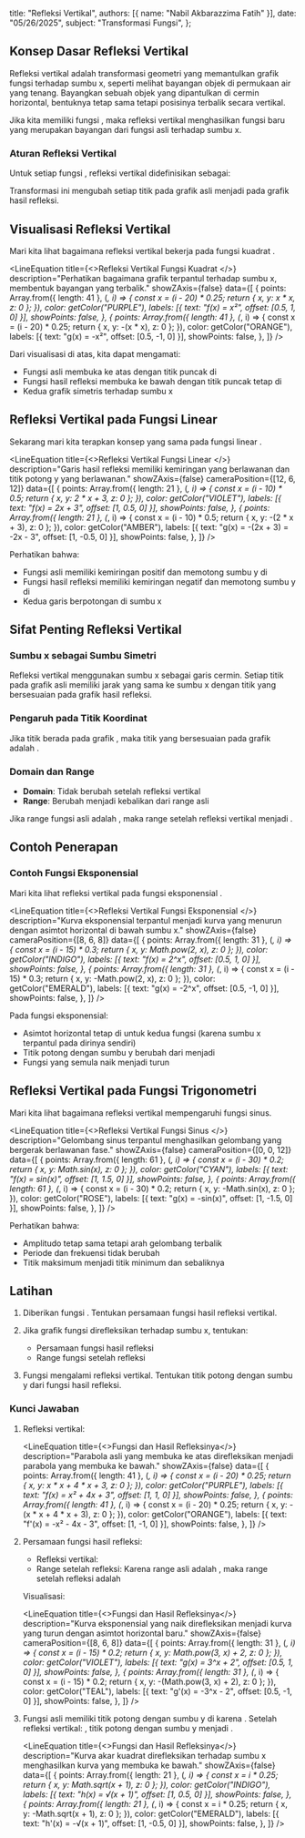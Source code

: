  title: "Refleksi Vertikal",
  authors: [{ name: "Nabil Akbarazzima Fatih" }],
  date: "05/26/2025",
  subject: "Transformasi Fungsi",
};


## Konsep Dasar Refleksi Vertikal

Refleksi vertikal adalah transformasi geometri yang memantulkan grafik fungsi terhadap sumbu x, seperti melihat bayangan objek di permukaan air yang tenang. Bayangkan sebuah objek yang dipantulkan di cermin horizontal, bentuknya tetap sama tetapi posisinya terbalik secara vertikal.

Jika kita memiliki fungsi <InlineMath math="f(x)" />, maka refleksi vertikal menghasilkan fungsi baru <InlineMath math="g(x) = -f(x)" /> yang merupakan bayangan dari fungsi asli terhadap sumbu x.

### Aturan Refleksi Vertikal

Untuk setiap fungsi <InlineMath math="f(x)" />, refleksi vertikal didefinisikan sebagai:

<BlockMath math="g(x) = -f(x)" />

Transformasi ini mengubah setiap titik <InlineMath math="(x, y)" /> pada grafik asli menjadi <InlineMath math="(x, -y)" /> pada grafik hasil refleksi.

## Visualisasi Refleksi Vertikal

Mari kita lihat bagaimana refleksi vertikal bekerja pada fungsi kuadrat <InlineMath math="f(x) = x^2" />.

<LineEquation
  title={<>Refleksi Vertikal Fungsi Kuadrat <InlineMath math="f(x) = x^2" /></>}
  description="Perhatikan bagaimana grafik terpantul terhadap sumbu x, membentuk bayangan yang terbalik."
  showZAxis={false}
  data={[
    {
      points: Array.from({ length: 41 }, (_, i) => {
        const x = (i - 20) * 0.25;
        return { x, y: x * x, z: 0 };
      }),
      color: getColor("PURPLE"),
      labels: [{ text: "f(x) = x²", offset: [0.5, 1, 0] }],
      showPoints: false,
    },
    {
      points: Array.from({ length: 41 }, (_, i) => {
        const x = (i - 20) * 0.25;
        return { x, y: -(x * x), z: 0 };
      }),
      color: getColor("ORANGE"),
      labels: [{ text: "g(x) = -x²", offset: [0.5, -1, 0] }],
      showPoints: false,
    },
  ]}
/>

Dari visualisasi di atas, kita dapat mengamati:
- Fungsi asli <InlineMath math="f(x) = x^2" /> membuka ke atas dengan titik puncak di <InlineMath math="(0, 0)" />
- Fungsi hasil refleksi <InlineMath math="g(x) = -x^2" /> membuka ke bawah dengan titik puncak tetap di <InlineMath math="(0, 0)" />
- Kedua grafik simetris terhadap sumbu x

## Refleksi Vertikal pada Fungsi Linear

Sekarang mari kita terapkan konsep yang sama pada fungsi linear <InlineMath math="f(x) = 2x + 3" />.

<LineEquation
  title={<>Refleksi Vertikal Fungsi Linear <InlineMath math="f(x) = 2x + 3" /></>}
  description="Garis hasil refleksi memiliki kemiringan yang berlawanan dan titik potong y yang berlawanan."
  showZAxis={false}
  cameraPosition={[12, 6, 12]}
  data={[
    {
      points: Array.from({ length: 21 }, (_, i) => {
        const x = (i - 10) * 0.5;
        return { x, y: 2 * x + 3, z: 0 };
      }),
      color: getColor("VIOLET"),
      labels: [{ text: "f(x) = 2x + 3", offset: [1, 0.5, 0] }],
      showPoints: false,
    },
    {
      points: Array.from({ length: 21 }, (_, i) => {
        const x = (i - 10) * 0.5;
        return { x, y: -(2 * x + 3), z: 0 };
      }),
      color: getColor("AMBER"),
      labels: [{ text: "g(x) = -(2x + 3) = -2x - 3", offset: [1, -0.5, 0] }],
      showPoints: false,
    },
  ]}
/>

Perhatikan bahwa:
- Fungsi asli <InlineMath math="f(x) = 2x + 3" /> memiliki kemiringan positif dan memotong sumbu y di <InlineMath math="(0, 3)" />
- Fungsi hasil refleksi <InlineMath math="g(x) = -2x - 3" /> memiliki kemiringan negatif dan memotong sumbu y di <InlineMath math="(0, -3)" />
- Kedua garis berpotongan di sumbu x

## Sifat Penting Refleksi Vertikal

### Sumbu x sebagai Sumbu Simetri

Refleksi vertikal menggunakan sumbu x sebagai garis cermin. Setiap titik pada grafik asli memiliki jarak yang sama ke sumbu x dengan titik yang bersesuaian pada grafik hasil refleksi.

### Pengaruh pada Titik Koordinat

Jika titik <InlineMath math="(a, b)" /> berada pada grafik <InlineMath math="f(x)" />, maka titik yang bersesuaian pada grafik <InlineMath math="-f(x)" /> adalah <InlineMath math="(a, -b)" />.

### Domain dan Range

- **Domain**: Tidak berubah setelah refleksi vertikal
- **Range**: Berubah menjadi kebalikan dari range asli

Jika range fungsi asli adalah <InlineMath math="[c, d]" />, maka range setelah refleksi vertikal menjadi <InlineMath math="[-d, -c]" />.

## Contoh Penerapan

### Contoh Fungsi Eksponensial

Mari kita lihat refleksi vertikal pada fungsi eksponensial <InlineMath math="f(x) = 2^x" />.

<LineEquation
  title={<>Refleksi Vertikal Fungsi Eksponensial <InlineMath math="f(x) = 2^x" /></>}
  description="Kurva eksponensial terpantul menjadi kurva yang menurun dengan asimtot horizontal di bawah sumbu x."
  showZAxis={false}
  cameraPosition={[8, 6, 8]}
  data={[
    {
      points: Array.from({ length: 31 }, (_, i) => {
        const x = (i - 15) * 0.3;
        return { x, y: Math.pow(2, x), z: 0 };
      }),
      color: getColor("INDIGO"),
      labels: [{ text: "f(x) = 2^x", offset: [0.5, 1, 0] }],
      showPoints: false,
    },
    {
      points: Array.from({ length: 31 }, (_, i) => {
        const x = (i - 15) * 0.3;
        return { x, y: -Math.pow(2, x), z: 0 };
      }),
      color: getColor("EMERALD"),
      labels: [{ text: "g(x) = -2^x", offset: [0.5, -1, 0] }],
      showPoints: false,
    },
  ]}
/>

Pada fungsi eksponensial:
- Asimtot horizontal tetap di <InlineMath math="y = 0" /> untuk kedua fungsi (karena sumbu x terpantul pada dirinya sendiri)
- Titik potong dengan sumbu y berubah dari <InlineMath math="(0, 1)" /> menjadi <InlineMath math="(0, -1)" />
- Fungsi yang semula naik menjadi turun

## Refleksi Vertikal pada Fungsi Trigonometri

Mari kita lihat bagaimana refleksi vertikal mempengaruhi fungsi sinus.

<LineEquation
  title={<>Refleksi Vertikal Fungsi Sinus <InlineMath math="f(x) = \sin(x)" /></>}
  description="Gelombang sinus terpantul menghasilkan gelombang yang bergerak berlawanan fase."
  showZAxis={false}
  cameraPosition={[0, 0, 12]}
  data={[
    {
      points: Array.from({ length: 61 }, (_, i) => {
        const x = (i - 30) * 0.2;
        return { x, y: Math.sin(x), z: 0 };
      }),
      color: getColor("CYAN"),
      labels: [{ text: "f(x) = sin(x)", offset: [1, 1.5, 0] }],
      showPoints: false,
    },
    {
      points: Array.from({ length: 61 }, (_, i) => {
        const x = (i - 30) * 0.2;
        return { x, y: -Math.sin(x), z: 0 };
      }),
      color: getColor("ROSE"),
      labels: [{ text: "g(x) = -sin(x)", offset: [1, -1.5, 0] }],
      showPoints: false,
    },
  ]}
/>

Perhatikan bahwa:
- Amplitudo tetap sama tetapi arah gelombang terbalik
- Periode dan frekuensi tidak berubah
- Titik maksimum menjadi titik minimum dan sebaliknya

## Latihan

1. Diberikan fungsi <InlineMath math="f(x) = x^2 + 4x + 3" />. Tentukan persamaan fungsi hasil refleksi vertikal.

2. Jika grafik fungsi <InlineMath math="g(x) = 3^x + 2" /> direfleksikan terhadap sumbu x, tentukan:
   - Persamaan fungsi hasil refleksi
   - Range fungsi setelah refleksi

3. Fungsi <InlineMath math="h(x) = \sqrt{x + 1}" /> mengalami refleksi vertikal. Tentukan titik potong dengan sumbu y dari fungsi hasil refleksi.

### Kunci Jawaban

1. Refleksi vertikal: <InlineMath math="f'(x) = -f(x) = -(x^2 + 4x + 3) = -x^2 - 4x - 3" />

   <LineEquation
     title={<>Fungsi <InlineMath math="f(x) = x^2 + 4x + 3" /> dan Hasil Refleksinya</>}
     description="Parabola asli yang membuka ke atas direfleksikan menjadi parabola yang membuka ke bawah."
     showZAxis={false}
     data={[
       {
         points: Array.from({ length: 41 }, (_, i) => {
           const x = (i - 20) * 0.25;
           return { x, y: x * x + 4 * x + 3, z: 0 };
         }),
         color: getColor("PURPLE"),
         labels: [{ text: "f(x) = x² + 4x + 3", offset: [1, 1, 0] }],
         showPoints: false,
       },
       {
         points: Array.from({ length: 41 }, (_, i) => {
           const x = (i - 20) * 0.25;
           return { x, y: -(x * x + 4 * x + 3), z: 0 };
         }),
         color: getColor("ORANGE"),
         labels: [{ text: "f'(x) = -x² - 4x - 3", offset: [1, -1, 0] }],
         showPoints: false,
       },
     ]}
   />

2. Persamaan fungsi hasil refleksi:
    
   - Refleksi vertikal: <InlineMath math="g'(x) = -(3^x + 2) = -3^x - 2" />
   - Range setelah refleksi: Karena range asli <InlineMath math="g(x) = 3^x + 2" /> adalah <InlineMath math="(2, \infty)" />, maka range setelah refleksi adalah <InlineMath math="(-\infty, -2)" />

   Visualisasi:

   <LineEquation
     title={<>Fungsi <InlineMath math="g(x) = 3^x + 2" /> dan Hasil Refleksinya</>}
     description="Kurva eksponensial yang naik direfleksikan menjadi kurva yang turun dengan asimtot horizontal baru."
     showZAxis={false}
     cameraPosition={[8, 6, 8]}
     data={[
       {
         points: Array.from({ length: 31 }, (_, i) => {
           const x = (i - 15) * 0.2;
           return { x, y: Math.pow(3, x) + 2, z: 0 };
         }),
         color: getColor("VIOLET"),
         labels: [{ text: "g(x) = 3^x + 2", offset: [0.5, 1, 0] }],
         showPoints: false,
       },
       {
         points: Array.from({ length: 31 }, (_, i) => {
           const x = (i - 15) * 0.2;
           return { x, y: -(Math.pow(3, x) + 2), z: 0 };
         }),
         color: getColor("TEAL"),
         labels: [{ text: "g'(x) = -3^x - 2", offset: [0.5, -1, 0] }],
         showPoints: false,
       },
     ]}
   />

3. Fungsi asli <InlineMath math="h(x) = \sqrt{x + 1}" /> memiliki titik potong dengan sumbu y di <InlineMath math="(0, 1)" /> karena <InlineMath math="h(0) = \sqrt{0 + 1} = 1" />.
   Setelah refleksi vertikal: <InlineMath math="h'(x) = -\sqrt{x + 1}" />, titik potong dengan sumbu y menjadi <InlineMath math="(0, -1)" />.

   <LineEquation
     title={<>Fungsi <InlineMath math="h(x) = \sqrt{x + 1}" /> dan Hasil Refleksinya</>}
     description="Kurva akar kuadrat direfleksikan terhadap sumbu x menghasilkan kurva yang membuka ke bawah."
     showZAxis={false}
     data={[
       {
         points: Array.from({ length: 21 }, (_, i) => {
           const x = i * 0.25;
           return { x, y: Math.sqrt(x + 1), z: 0 };
         }),
         color: getColor("INDIGO"),
         labels: [{ text: "h(x) = √(x + 1)", offset: [1, 0.5, 0] }],
         showPoints: false,
       },
       {
         points: Array.from({ length: 21 }, (_, i) => {
           const x = i * 0.25;
           return { x, y: -Math.sqrt(x + 1), z: 0 };
         }),
         color: getColor("EMERALD"),
         labels: [{ text: "h'(x) = -√(x + 1)", offset: [1, -0.5, 0] }],
         showPoints: false,
       },
     ]}
   />